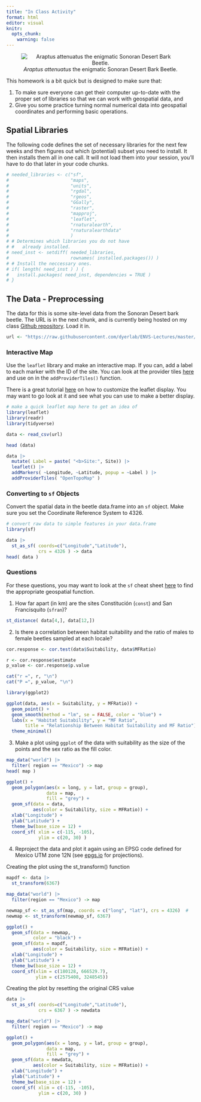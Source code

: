 ```yaml
---
title: "In Class Activity"
format: html
editor: visual
knitr:
  opts_chunk: 
    warning: false
---
```


<center>
![*Araptus attenuatus* the enigmatic Sonoran Desert Bark Beetle.](https://live.staticflickr.com/65535/50441339417_74e04216fa_w_d.jpg)
</center>


This homework is a bit quick but is designed to make sure that:

1. To make sure everyone can get their computer up-to-date with the proper set of libraries so that we can work with geospatial data, and
2. Give you some practice turning normal numerical data into geospatial coordinates and performing basic operations. 

## Spatial Libraries

The following code defines the set of necessary libraries for the next few weeks and then figures out which (potential) subset you need to install. It then installs them all in one call.  It will not load them into your session, you'll have to do that later in your code chunks.

```r
# needed_libraries <- c("sf",
#                       "maps",
#                       "units",
#                       "rgdal",
#                       "rgeos",
#                       "GGally",
#                       "raster",
#                       "mapproj",
#                       "leaflet",
#                       "rnaturalearth",
#                       "rnaturalearthdata"
#                       )
# # Determines which libraries you do not have
# #   already installed.
# need_inst <- setdiff( needed_libraries,
#                       rownames( installed.packages()) )
# # Install the neccessary ones.
# if( length( need_inst ) ) {
#   install.packages( need_inst, dependencies = TRUE )
# }
```



## The Data - Preprocessing

The data for this is some site-level data from the Sonoran Desert bark beetle.  The URL is in the next chunk, and is currently being hosted on my class [Github repository](https://github.com/dyerlab/ENVS-Lectures).  Load it in.

```r
url <- "https://raw.githubusercontent.com/dyerlab/ENVS-Lectures/master/data/Araptus_Disperal_Bias.csv"
```


### Interactive Map

Use the `leaflet` library and make an interactive map.  If you can, add a label to each marker with the ID of the site.  You can look at the provider tiles [here](https://leaflet-extras.github.io/leaflet-providers/preview/) and use on in the `addProviderTiles()` function. 

There is a great tutorial [here](https://rstudio.github.io/leaflet/map_widget.html) on how to customize the leaflet display.  You may want to go look at it and see what you can use to make a better display.


```r

# make a quick leaflet map here to get an idea of 
library(leaflet)
library(readr)
library(tidyverse)

data <- read_csv(url)

head (data)

data |>
  mutate( Label = paste( "<b>Site:", Site)) |>
  leaflet() |>
  addMarkers( ~Longitude, ~Latitude, popup = ~Label ) |>
  addProviderTiles( "OpenTopoMap" )

```


### Converting to `sf` Objects

Convert the spatial data in the beetle data.frame into an `sf` object.  Make sure you set the Coordinate Reference System to $4326$.


```r
# convert raw data to simple features in your data.frame
library(sf)

data |>
  st_as_sf( coords=c("Longitude","Latitude"),
            crs = 4326 ) -> data
head( data )

```


### Questions

For these questions, you may want to look at the `sf` cheat sheet [here](https://github.com/rstudio/cheatsheets/raw/main/sf.pdf) to find the appropriate geospatial function.

1. How far apart (in km) are the sites Constitución (`const`) and San Francisquito (`sfran`)?  

```r
st_distance( data[4,], data[12,])

```


2. Is there a correlation between habitat suitability and the ratio of males to female beetles sampled at each locale?  

```r

cor.response <- cor.test(data$Suitability, data$MFRatio)

r <- cor.response$estimate
p_value <- cor.response$p.value

cat("r =", r, "\n")
cat("P =", p_value, "\n")

library(ggplot2)

ggplot(data, aes(x = Suitability, y = MFRatio)) +
  geom_point() +
  geom_smooth(method = "lm", se = FALSE, color = "blue") +
  labs(x = "Habitat Suitability", y = "MF Ratio", 
       title = "Relationship Between Habitat Suitability and MF Ratio") +
  theme_minimal()


```


3. Make a plot using `ggplot` of the data with suitability as the size of the points and the sex ratio as the fill color.

```r

map_data("world") |>
  filter( region == "Mexico") -> map
head( map )

ggplot() + 
  geom_polygon(aes(x = long, y = lat, group = group), 
               data = map, 
               fill = "grey") + 
  geom_sf(data = data, 
          aes(color = Suitability, size = MFRatio)) + 
  xlab("Longitude") + 
  ylab("Latitude") + 
  theme_bw(base_size = 12) +
  coord_sf( xlim = c(-115, -105),
            ylim = c(20, 30) )

```


4. Reproject the data and plot it again using an EPSG code defined for Mexico UTM zone 12N (see [epgs.io](https://epsg.io) for projections).

Creating the plot using the st_transform() function

```r

mapdf <- data |>
  st_transform(6367)

map_data("world") |>
  filter(region == "Mexico") -> map

newmap_sf <- st_as_sf(map, coords = c("long", "lat"), crs = 4326)  # 
newmap <- st_transform(newmap_sf, 6367)

ggplot() + 
  geom_sf(data = newmap,
          color = "black") + 
  geom_sf(data = mapdf, 
          aes(color = Suitability, size = MFRatio)) + 
  xlab("Longitude") + 
  ylab("Latitude") + 
  theme_bw(base_size = 12) + 
  coord_sf(xlim = c(180128, 666529.7),
           ylim = c(2575408, 3248545))

```

Creating the plot by resetting the original CRS value

```r

data |>
  st_as_sf( coords=c("Longitude","Latitude"),
            crs = 6367 ) -> newdata

map_data("world") |>
  filter( region == "Mexico") -> map

ggplot() + 
  geom_polygon(aes(x = long, y = lat, group = group), 
               data = map, 
               fill = "grey") + 
  geom_sf(data = newdata, 
          aes(color = Suitability, size = MFRatio)) + 
  xlab("Longitude") + 
  ylab("Latitude") + 
  theme_bw(base_size = 12) +
  coord_sf( xlim = c(-115, -105),
            ylim = c(20, 30) )

```


